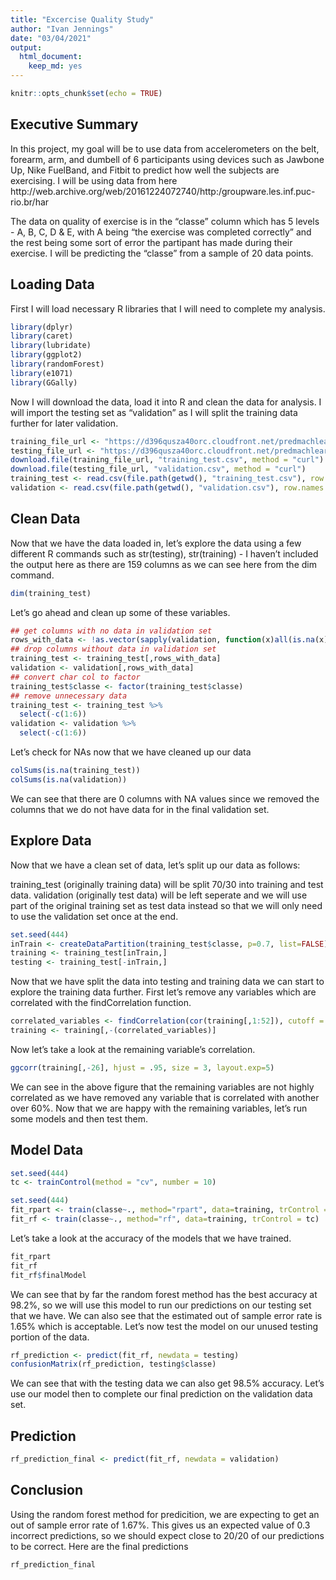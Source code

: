 ```yaml
---
title: "Excercise Quality Study"
author: "Ivan Jennings"
date: "03/04/2021"
output:
  html_document:
    keep_md: yes
---
```


```r
knitr::opts_chunk$set(echo = TRUE)
```

## Executive Summary

In this project, my goal will be to use data from accelerometers on the belt, forearm, arm, and dumbell of 6 participants using devices such as Jawbone Up, Nike FuelBand, and Fitbit to predict how well the subjects are exercising. I will be using data from here http://web.archive.org/web/20161224072740/http:/groupware.les.inf.puc-rio.br/har

The data on quality of exercise is in the "classe" column which has 5 levels - A, B, C, D & E, with A being "the exercise was completed correctly" and the rest being some sort of error the partipant has made during their exercise. I will be predicting the "classe" from a sample of 20 data points.

## Loading Data

First I will load necessary R libraries that I will need to complete my analysis.

```r
library(dplyr)
library(caret)
library(lubridate)
library(ggplot2)
library(randomForest)
library(e1071)
library(GGally)
```

Now I will download the data, load it into R and clean the data for analysis. I will import the testing set as "validation" as I will split the training data further for later validation.

```r
training_file_url <- "https://d396qusza40orc.cloudfront.net/predmachlearn/pml-training.csv"
testing_file_url <- "https://d396qusza40orc.cloudfront.net/predmachlearn/pml-testing.csv"
download.file(training_file_url, "training_test.csv", method = "curl")
download.file(testing_file_url, "validation.csv", method = "curl")
training_test <- read.csv(file.path(getwd(), "training_test.csv"), row.names = 1, stringsAsFactors = FALSE)
validation <- read.csv(file.path(getwd(), "validation.csv"), row.names = 1, stringsAsFactors = FALSE)
```

## Clean Data

Now that we have the data loaded in, let's explore the data using a few different R commands such as str(testing), str(training) - I haven't included the output here as there are 159 columns as we can see here from the dim command.

```r
dim(training_test)
```

Let's go ahead and clean up some of these variables.

```r
## get columns with no data in validation set
rows_with_data <- !as.vector(sapply(validation, function(x)all(is.na(x))))
## drop columns without data in validation set
training_test <- training_test[,rows_with_data]
validation <- validation[,rows_with_data]
## convert char col to factor
training_test$classe <- factor(training_test$classe)
## remove unnecessary data
training_test <- training_test %>%
  select(-c(1:6))
validation <- validation %>%
  select(-c(1:6))
```

Let's check for NAs now that we have cleaned up our data

```r
colSums(is.na(training_test))
colSums(is.na(validation))
```

We can see that there are 0 columns with NA values since we removed the columns that we do not have data for in the final validation set.

## Explore Data

Now that we have a clean set of data, let's split up our data as follows:

training_test (originally training data) will be split 70/30 into training and test data.
validation (originally test data) will be left seperate and we will use part of the original training set as test data instead so that we will only need to use the validation set once at the end.

```r
set.seed(444)
inTrain <- createDataPartition(training_test$classe, p=0.7, list=FALSE)
training <- training_test[inTrain,]
testing <- training_test[-inTrain,]
```

Now that we have split the data into testing and training data we can start to explore the training data further. First let's remove any variables which are correlated with the findCorrelation function.

```r
correlated_variables <- findCorrelation(cor(training[,1:52]), cutoff = 0.6, exact = TRUE)
training <- training[,-(correlated_variables)]
```

Now let's take a look at the remaining variable's correlation.

```r
ggcorr(training[,-26], hjust = .95, size = 3, layout.exp=5)
```

We can see in the above figure that the remaining variables are not highly correlated as we have removed any variable that is correlated with another over 60%. Now that we are happy with the remaining variables, let's run some models and then test them. 

## Model Data

```r
set.seed(444) 
tc <- trainControl(method = "cv", number = 10)
```

```r
set.seed(444)
fit_rpart <- train(classe~., method="rpart", data=training, trControl = tc)
fit_rf <- train(classe~., method="rf", data=training, trControl = tc)
```

Let's take a look at the accuracy of the models that we have trained.

```r
fit_rpart
fit_rf
fit_rf$finalModel
```

We can see that by far the random forest method has the best accuracy at 98.2%, so we will use this model to run our predictions on our testing set that we have. We can also see that the estimated out of sample error rate is 1.65% which is acceptable. Let's now test the model on our unused testing portion of the data.

```r
rf_prediction <- predict(fit_rf, newdata = testing)
confusionMatrix(rf_prediction, testing$classe)
```

We can see that with the testing data we can also get 98.5% accuracy. Let's use our model then to complete our final prediction on the validation data set.

## Prediction

```r
rf_prediction_final <- predict(fit_rf, newdata = validation)
```

## Conclusion

Using the random forest method for predicition, we are expecting to get an out of sample error rate of 1.67%. This gives us an expected value of 0.3 incorrect predictions, so we should expect close to 20/20 of our predictions to be correct. Here are the final predictions

```r
rf_prediction_final
```

